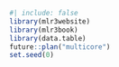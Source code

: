 ```r
#| include: false
library(mlr3website)
library(mlr3book)
library(data.table)
future::plan("multicore")
set.seed(0)
```

